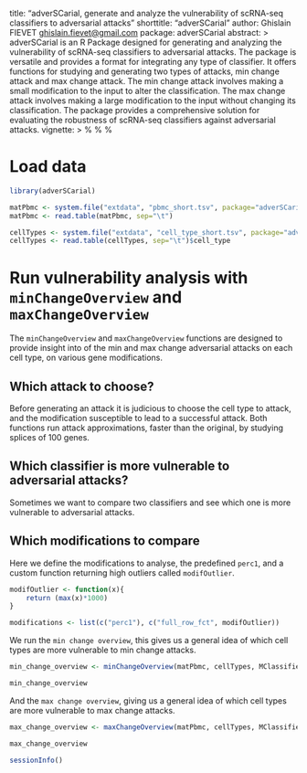 title: "adverSCarial, generate and analyze the vulnerability of scRNA-seq
    classifiers to adversarial attacks"
shorttitle: "adverSCarial"
author: Ghislain FIEVET <ghislain.fievet@gmail.com>
package: adverSCarial
abstract: >
    adverSCarial is an R Package designed for generating and analyzing the vulnerability of scRNA-seq
    classifiers to adversarial attacks. The package is versatile and provides a format for integrating
    any type of classifier. It offers functions for studying and generating two types of attacks,
    min change attack and max change attack. The min change attack involves making a small modification
    to the input to alter the classification. The max change attack involves making a large modification
    to the input without changing its classification.
    The package provides a comprehensive solution for evaluating the robustness of scRNA-seq classifiers
    against adversarial attacks.
vignette: >
  %\VignetteIndexEntry{overView_analysis}
  %\VignetteEngine{knitr::knitr}
  %\VignetteEncoding{UTF-8}

# Load data
  
```r
library(adverSCarial)
```

```r
matPbmc <- system.file("extdata", "pbmc_short.tsv", package="adverSCarial")
matPbmc <- read.table(matPbmc, sep="\t")

cellTypes <- system.file("extdata", "cell_type_short.tsv", package="adverSCarial")
cellTypes <- read.table(cellTypes, sep="\t")$cell_type
```

# Run vulnerability analysis with `minChangeOverview` and `maxChangeOverview`

The `minChangeOverview` and `maxChangeOverview` functions are designed to provide insight into of the min and max change adversarial attacks on each cell type, on various gene modifications.

## Which attack to choose?
Before generating an attack it is judicious to choose the cell type to attack, and the modification susceptible to lead to a successful attack. Both functions run attack approximations, faster than the original, by studying splices of 100 genes.

## Which classifier is more vulnerable to adversarial attacks?
Sometimes we want to compare two classifiers and see which one is more vulnerable to adversarial attacks.


## Which modifications to compare

Here we define the modifications to analyse, the predefined `perc1`, and a custom function returning high outliers called `modifOutlier`.
```r
modifOutlier <- function(x){
    return (max(x)*1000)
}

modifications <- list(c("perc1"), c("full_row_fct", modifOutlier))
```

We run the `min change overview`, this gives us a general idea of which cell types are more vulnerable to min change attacks.
```r
min_change_overview <- minChangeOverview(matPbmc, cellTypes, MClassifier, modifications= modifications, maxSplitSize = 20, firstDichot = 5)
```
```r
min_change_overview
```

And the `max change overview`, giving us a general idea of which cell types are more vulnerable to max change attacks.
```r
max_change_overview <- maxChangeOverview(matPbmc, cellTypes, MClassifier, modifications= modifications, maxSplitSize = 20)
```
```r
max_change_overview
```

```r
sessionInfo()
```
